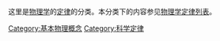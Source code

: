 {{catmore}}

这里是[[物理学|物理学]]的[[定律|定律]]的分类。本分类下的内容参见[[物理学定律列表|物理学定律列表]]。

[[Category:基本物理概念|Category:基本物理概念]]
[[Category:科学定律|Category:科学定律]]